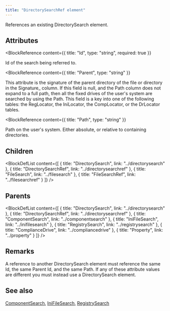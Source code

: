 ```yaml
---
title: "DirectorySearchRef element"
---
```



References an existing DirectorySearch element.


## Attributes

<BlockWrapper>

  <BlockReference
    content={{
      title: "Id",
      type: "string",
      required: true
    }}
  >
  Id of the search being referred to.
  </BlockReference>

  <BlockReference
    content={{
      title: "Parent",
      type: "string"
    }}
  >
  This attribute is the signature of the parent directory of the file or directory in the Signature_ column. If this field is null, and the Path column does not expand to a full path, then all the fixed drives of the user's system are searched by using the Path. This field is a key into one of the following tables: the RegLocator, the IniLocator, the CompLocator, or the DrLocator tables.
  </BlockReference>

  <BlockReference
    content={{
      title: "Path",
      type: "string"
    }}
  >
  Path on the user's system. Either absolute, or relative to containing directories.
  </BlockReference>

</BlockWrapper>

## Children

<BlockDefList content={[
    {
      title: "DirectorySearch",
      link: "../directorysearch"
    },
    {
      title: "DirectorySearchRef",
      link: "../directorysearchref"
    },
    {
      title: "FileSearch",
      link: "../filesearch"
    },
    {
      title: "FileSearchRef",
      link: "../filesearchref"
    }
  ]}
/>

## Parents

<BlockDefList content={[
    {
      title: "DirectorySearch",
      link: "../directorysearch"
    },
    {
      title: "DirectorySearchRef",
      link: "../directorysearchref"
    },
    {
      title: "ComponentSearch",
      link: "../componentsearch"
    },
    {
      title: "IniFileSearch",
      link: "../inifilesearch"
    },
    {
      title: "RegistrySearch",
      link: "../registrysearch"
    },
    {
      title: "ComplianceDrive",
      link: "../compliancedrive"
    },
    {
      title: "Property",
      link: "../property"
    }
  ]}
/>

## Remarks

A reference to another DirectorySearch element must reference the same Id, the same Parent Id, and the same Path. If any of these attribute values are different you must instead use a DirectorySearch element.



## See also
[ComponentSearch](../componentsearch), [IniFileSearch](../inifilesearch), [RegistrySearch](../registrysearch)